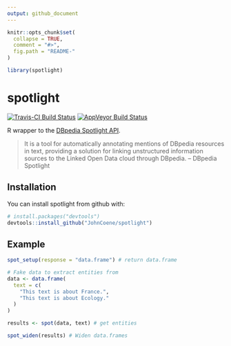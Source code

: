 ```yaml
---
output: github_document
---
```


<!-- README.md is generated from README.Rmd. Please edit that file -->

```r
knitr::opts_chunk$set(
  collapse = TRUE,
  comment = "#>",
  fig.path = "README-"
)

library(spotlight)
```

# spotlight

[![Travis-CI Build Status](https://travis-ci.org/JohnCoene/spotlight.svg?branch=master)](https://travis-ci.org/JohnCoene/spotlight) [![AppVeyor Build Status](https://ci.appveyor.com/api/projects/status/github/JohnCoene/spotlight?branch=master&svg=true)](https://ci.appveyor.com/project/JohnCoene/spotlight)

R wrapper to the [DBpedia Spotlight API](http://www.dbpedia-spotlight.org/).

> It is a tool for automatically annotating mentions of DBpedia resources in text, providing a solution for linking unstructured information sources to the Linked Open Data cloud through DBpedia. -- DBpedia Spotlight

## Installation

You can install spotlight from github with:

```r
# install.packages("devtools")
devtools::install_github("JohnCoene/spotlight")
```

## Example

```r
spot_setup(response = "data.frame") # return data.frame

# Fake data to extract entities from 
data <- data.frame(
  text = c(
    "This text is about France.",
    "This text is about Ecology."
  )
)

results <- spot(data, text) # get entities

spot_widen(results) # Widen data.frames
```
